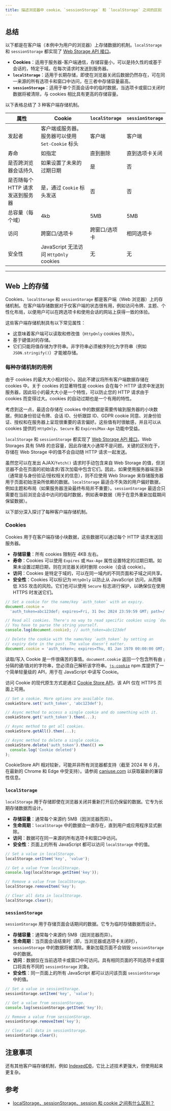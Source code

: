 ```yaml
---
title: 描述浏览器中 cookie、`sessionStorage` 和 `localStorage` 之间的区别
---
```


## 总结

以下都是在客户端（本例中为用户的浏览器）上存储数据的机制。`localStorage` 和 `sessionStorage` 都实现了 [Web Storage API 接口](https://developer.mozilla.org/en-US/docs/Web/API/Web_Storage_API)。

* **Cookies**：适用于服务器-客户端通信，存储容量小，可以是持久性的或基于会话的，特定于域。在每次请求时发送到服务器。
* **`localStorage`**：适用于长期存储，即使在浏览器关闭后数据仍然存在，可在同一来源的所有选项卡和窗口中访问，在三者中存储容量最高。
* **`sessionStorage`**：适用于单个页面会话中的临时数据，当选项卡或窗口关闭时数据将被清除，与 cookies 相比具有更高的存储容量。

以下表格总结了 3 种客户端存储机制。

| 属性 | Cookie | `localStorage` | `sessionStorage` |
| --- | --- | --- | --- |
| 发起者 | 客户端或服务器。服务器可以使用 `Set-Cookie` 标头 | 客户端 | 客户端 |
| 寿命 | 如指定 | 直到删除 | 直到选项卡关闭 |
| 是否跨浏览器会话持久 | 如果设置了未来的过期日期 | 是 | 否 |
| 是否随每个 HTTP 请求发送到服务器 | 是，通过 `Cookie` 标头发送 | 否 | 否 |
| 总容量（每个域） | 4kb | 5MB | 5MB |
| 访问 | 跨窗口/选项卡 | 跨窗口/选项卡 | 相同选项卡 |
| 安全性 | JavaScript 无法访问 `HttpOnly` cookies | 无 | 无 |

***

## Web 上的存储

Cookies、`localStorage` 和 `sessionStorage` 都是客户端（Web 浏览器）上的存储机制。在客户端存储数据对于仅客户端的状态很有用，例如访问令牌、主题、个性化布局，以便用户可以在跨选项卡和使用会话的网站上获得一致的体验。

这些客户端存储机制具有以下常见属性：

* 这意味着客户端可以读取和修改值（`HttpOnly` cookies 除外）。
* 基于键值对的存储。
* 它们只能将值存储为字符串。非字符串必须被序列化为字符串（例如 `JSON.stringify()`）才能被存储。

### 每种存储机制的用例

由于 cookies 的最大大小相对较小，因此不建议将所有客户端数据存储在 cookies 中。关于 cookies 的显著特性是 cookies 会在每个 HTTP 请求中发送到服务器，因此较小的最大大小是一个特性，可以防止您的 HTTP 请求由于 cookies 而变得过大。cookies 的自动过期也是一个有用的特性。

考虑到这一点，最适合存储在 cookies 中的数据是需要传输到服务器的小块数据，例如身份验证令牌、会话 ID、分析跟踪 ID、GDPR cookie 同意、对身份验证、授权和在服务器上呈现很重要的语言偏好。这些值有时很敏感，并且可以从 cookies 提供的 `HttpOnly`、`Secure` 和 `Expires`/`Max-Age` 功能中受益。

`localStorage` 和 `sessionStorage` 都实现了 [Web Storage API 接口](https://developer.mozilla.org/en-US/docs/Web/API/Web_Storage_API)。Web Storages 具有 5MB 的总容量，因此存储大小通常不是问题。关键的区别在于，存储在 Web Storage 中的值不会自动随 HTTP 请求一起发送。

虽然您可以在发出 AJAX/`fetch()` 请求时手动包含来自 Web Storage 的值，但浏览器不会在页面的初始请求/首次加载中包含它们。因此，如果使用服务器端渲染（通常是与身份验证/授权相关的信息），则不应使用 Web Storage 来存储服务器用于页面初始渲染所依赖的数据。`localStorage` 最适合不失效的用户偏好数据，例如主题和布局（如果服务器渲染最终布局并不重要）。`sessionStorage` 最适合只需要在当前浏览会话中访问的临时数据，例如表单数据（用于在意外重新加载期间保留数据）。

以下部分深入探讨了每种客户端存储机制。

### Cookies

Cookies 用于在客户端存储小块数据，这些数据可以通过每个 HTTP 请求发送回服务器。

* **存储容量**：所有 cookies 限制在 4KB 左右。
* **寿命**：Cookies 可以使用 `Expires` 或 `Max-Age` 属性设置特定的过期日期。如果未设置过期日期，则在浏览器关闭时删除 cookie（会话 cookie）。
* **访问**：Cookies 是特定于域的，可以在同一域内的不同页面和子域之间共享。
* **安全性**：Cookies 可以标记为 `HttpOnly` 以防止从 JavaScript 访问，从而降低 XSS 攻击的风险。它们也可以使用 `Secure` 标志进行保护，以确保仅在使用 HTTPS 时发送它们。

```js
// Set a cookie for the name/key `auth_token` with an expiry.
document.cookie =
  'auth_token=abc123def; expires=Fri, 31 Dec 2024 23:59:59 GMT; path=/';

// Read all cookies. There's no way to read specific cookies using `document.cookie`.
// You have to parse the string yourself.
console.log(document.cookie); // auth_token=abc123def

// Delete the cookie with the name/key `auth_token` by setting an
// expiry date in the past. The value doesn't matter.
document.cookie = 'auth_token=; expires=Thu, 01 Jan 1970 00:00:00 GMT; path=/';
```

读取/写入 Cookie 是一件很痛苦的事情。`document.cookie` 返回一个包含所有由 `;` 分隔的键/值对的字符串，您必须自己解析该字符串。[`js-cookie`](https://github.com/js-cookie/js-cookie) npm 库提供了一个简单轻量级的 API，用于在 JavaScript 中读写 Cookie。

访问 Cookie 的现代原生方式是通过 [Cookie Store API](https://developer.mozilla.org/en-US/docs/Web/API/Cookie_Store_API)，该 API 仅在 HTTPS 页面上可用。

```js
// Set a cookie. More options are available too.
cookieStore.set('auth_token', 'abc123def');

// Async method to access a single cookie and do something with it.
cookieStore.get('auth_token').then(...);

// Async method to get all cookies.
cookieStore.getAll().then(...);

// Async method to delete a single cookie.
cookieStore.delete('auth_token').then(() =>
  console.log('Cookie deleted')
);
```

CookieStore API 相对较新，可能并非所有浏览器都支持（截至 2024 年 6 月，在最新的 Chrome 和 Edge 中受支持）。请参阅 [caniuse.com](https://caniuse.com/mdn-api_cookiestore) 以获取最新的兼容性信息。

### `localStorage`

`localStorage` 用于存储即使在浏览器关闭并重新打开后仍保留的数据。它专为长期存储数据而设计。

* **存储容量**：通常每个来源约 5MB（因浏览器而异）。
* **生命周期**：`localStorage` 中的数据会一直存在，直到用户或应用程序显式删除。
* **访问**：数据可在同一来源的所有选项卡和窗口中访问。
* **安全性**：页面上的所有 JavaScript 都可以访问 `localStorage` 中的值。

```js
// Set a value in localStorage.
localStorage.setItem('key', 'value');

// Get a value from localStorage.
console.log(localStorage.getItem('key'));

// Remove a value from localStorage.
localStorage.removeItem('key');

// Clear all data in localStorage.
localStorage.clear();
```

### `sessionStorage`

`sessionStorage` 用于存储页面会话期间的数据。它专为临时存储数据而设计。

* **存储容量**：通常每个来源约 5MB（因浏览器而异）。
* **生命周期**：当页面会话结束时（即，当浏览器或选项卡关闭时），`sessionStorage` 中的数据将被清除。重新加载页面不会销毁 `sessionStorage` 中的数据。
* **访问**：数据仅在当前选项卡或窗口中可访问。具有相同页面的不同选项卡或窗口将具有不同的 `sessionStorage` 对象。
* **安全性**：同一页面上的所有 JavaScript 都可以访问该页面 `sessionStorage` 中的值。

```js
// Set a value in sessionStorage.
sessionStorage.setItem('key', 'value');

// Get a value from sessionStorage.
console.log(sessionStorage.getItem('key'));

// Remove a value from sessionStorage.
sessionStorage.removeItem('key');

// Clear all data in sessionStorage.
sessionStorage.clear();
```

## 注意事项

还有其他客户端存储机制，例如 [IndexedDB](https://developer.mozilla.org/en-US/docs/Web/API/IndexedDB_API)，它比上述技术更强大，但使用起来更复杂。

## 参考

* [localStorage、sessionStorage、session 和 cookie 之间有什么区别？](https://stackoverflow.com/questions/19867599/what-is-the-difference-between-localstorage-sessionstorage-session-and-cookies)
